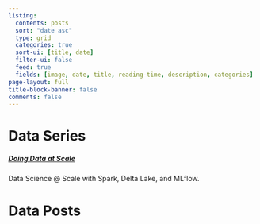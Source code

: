 ```yaml
---
listing:
  contents: posts
  sort: "date asc"
  type: grid
  categories: true
  sort-ui: [title, date]
  filter-ui: false
  feed: true
  fields: [image, date, title, reading-time, description, categories]
page-layout: full
title-block-banner: false
comments: false
---
```


# Data Series

##### [Doing Data at Scale](doingdata-series.html)
Data Science @ Scale with Spark, Delta Lake, and MLflow.

# Data Posts